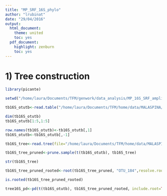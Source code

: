 ```yaml
---
title: "MP_SRF_16S_phylo"
author: "lrubinat"
date: "29/04/2016"
output:
  html_document:
    theme: united
    toc: yes
  pdf_document:
    highlight: zenburn
    toc: yes
---
```


<!--- INITIALIZATION
```r
#error hook to kill knitr in case of errors
library(knitr)
knit_hooks$set(error = function(x, options) stop(x))
opts_chunk$set(cache=TRUE, autodep=TRUE)
```
--->

# 1) Tree construction

```  r

library(picante)

setwd("/home/laura/Documents/TFM/genwork/data_analysis/MP_16S_SRF_amplicons/MP_SRF_16S_phylo/")

tb16S_otutb<-read.table("/home/laura/Documents/TFM/home/data/MALASPINA/Malaspina_16S_Surface/Phylogenies/corresponding_otutb/A_16S_FASTA_nomitoch.filter_nodot_filtered.filter-v2_nodot.trimal.OTUtb.txt", header = T, sep="\t")

dim(tb16S_otutb)
tb16S_otutb[1:5,1:5]

row.names(tb16S_otutb)<-tb16S_otutb[,1]
tb16S_otutb<-tb16S_otutb[,-1]

tb16S_tree<-read.tree(file="/home/laura/Documents/TFM/home/data/MALASPINA/Malaspina_16S_Surface/Phylogenies/A_16S_FASTA_nomitoch.filter_nodot_filtered.filter-v2_nodot.trimal.fasta.phylip.tree")

tb16S_tree_pruned<-prune.sample(t(tb16S_otutb), tb16S_tree)

str(tb16S_tree)

tb16S_tree_pruned_rooted<-root(tb16S_tree_pruned, "OTU_184",resolve.root=T)

is.rooted(tb16S_tree_pruned_rooted)

tree16S_pd<-pd(t(tb16S_otutb), tb16S_tree_pruned_rooted, include.root=TRUE) 
```


